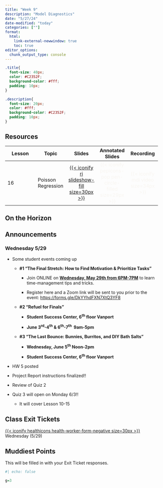 ```yaml
---
title: "Week 9"
description: "Model Diagnostics"
date: "5/27/24"
date-modified: "today"
categories: [""]
format: 
  html:
    link-external-newwindow: true
    toc: true
editor_options: 
  chunk_output_type: console
---
```


```css
.title{
  font-size: 40px;
  color: #C2352F;
  background-color: #fff;
  padding: 10px;
}

.description{
  font-size: 20px;
  color: #fff;
  background-color: #C2352F;
  padding: 10px;
}
```

## Resources

| Lesson | Topic              |                                                               Slides                                                               |                                  Annotated Slides                                  |                           Recording                           |
|---------------|---------------|:-------------:|:-------------:|:-------------:|
| 16     | Poisson Regression | [[{{< iconify ri slideshow-fill size=30px >}}](/lectures/16_Poisson_regression/16_Poisson_regression.qmd)]{style="color:#f8f5f0;"} | [{{< iconify pepicons-pop pen-circle-filled size=29px >}}]{style="color:#f8f5f0;"} | [{{< iconify mdi video size=34px >}}]{style="color:#f8f5f0;"} |

## On the Horizon

## Announcements

### Wednesday 5/29

-   Some student events coming up

    -   **#1 “The Final Stretch: How to Find Motivation & Prioritize Tasks”**

        -   Join ONLINE on [**Wednesday, May 29th from 6PM-7PM**]{.underline} to learn time-management tips and tricks.  

        -   Register here and a Zoom link will be sent to you prior to the event: [https://forms.gle/DkYYhdFXN7XtQ3YF8](#0 "https://urldefense.com/v3/__https:/forms.gle/DkYYhdFXN7XtQ3YF8__;!!Mi0JBg!O3aH8xf0FmywAbLS4xx0ioLjMcOygWvFrWb3Ft6hXlx0CYDEKDfa08fGJ-cG8O73ciewShoBUnJLLGM$") 

    -   **#2 “Refuel for Finals”**

        -   **Student Success Center, 6^th^ floor Vanport**

        -   **June 3^rd^-4^th^ & 6^th^-7^th^  9am-5pm**

    -   **#3 “The Last Bounce: Bunnies, Burritos, and DIY Bath Salts”**

        -   **Wednesday, June 5^th^ Noon-2pm**

        -   **Student Success Center, 6^th^ floor Vanport**

-   HW 5 posted

-   Project Report instructions finalized!!

-   Review of Quiz 2

-   Quiz 3 will open on Monday 6/3!!

    -   It will cover Lesson 10-15

## Class Exit Tickets

[[{{< iconify healthicons health-worker-form-negative size=30px >}}](https://forms.office.com/Pages/ResponsePage.aspx?id=V3lz4rj6fk2U9pvWr59xWFMopmPUjRtDiHLswhgacNhUODY5QVZZQzFFRE5IRFFIMjRLTVpZWVhJWC4u)]{style="color:#f8f5f0;"} Wednesday (5/29)

## Muddiest Points

This will be filled in with your Exit Ticket responses.

```r
#| echo: false

g=3
```
